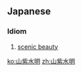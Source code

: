 ==Japanese==
{{ja-kanjitab|さん|し|すい|めい|yomi=o}}

===Idiom===
{{ja-pos|idiom|さんし すいめい}}

# [[scenic beauty]]

[[ko:山紫水明]]
[[zh:山紫水明]]